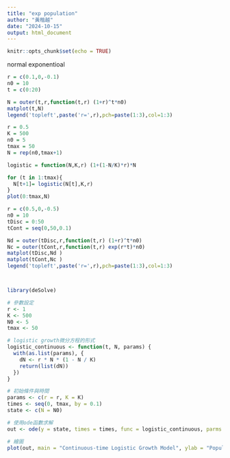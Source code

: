 ```yaml
---
title: "exp population"
author: "黃楷越"
date: "2024-10-15"
output: html_document
---
```


```r
knitr::opts_chunk$set(echo = TRUE)
```
normal exponentioal

```r
r = c(0.1,0,-0.1)
n0 = 10
t = c(0:20)

N = outer(t,r,function(t,r) (1+r)^t*n0)
matplot(t,N)
legend('topleft',paste('r=',r),pch=paste(1:3),col=1:3)


```



```r
r = 0.5
K = 500
n0 = 5
tmax = 50
N = rep(n0,tmax+1)

logistic = function(N,K,r) (1+(1-N/K)*r)*N

for (t in 1:tmax){
  N[t+1]= logistic(N[t],K,r)
}
plot(0:tmax,N)

```

```r
r = c(0.5,0,-0.5)
n0 = 10
tDisc = 0:50
tCont = seq(0,50,0.1)

Nd = outer(tDisc,r,function(t,r) (1+r)^t*n0)
Nc = outer(tCont,r,function(t,r) exp(r*t)*n0)
matplot(tDisc,Nd )
matplot(tCont,Nc )
legend('topleft',paste('r=',r),pch=paste(1:3),col=1:3)




```


```r
library(deSolve)

# 參數設定
r <- 1
K <- 500
N0 <- 5
tmax <- 50

# logistic growth微分方程的形式
logistic_continuous <- function(t, N, params) {
  with(as.list(params), {
    dN <- r * N * (1 - N / K)
    return(list(dN))
  })
}

# 初始條件與時間
params <- c(r = r, K = K)
times <- seq(0, tmax, by = 0.1)
state <- c(N = N0)

# 使用ode函數求解
out <- ode(y = state, times = times, func = logistic_continuous, parms = params)

# 繪圖
plot(out, main = "Continuous-time Logistic Growth Model", ylab = "Population Size (N)", xlab = "Time (t)")
```